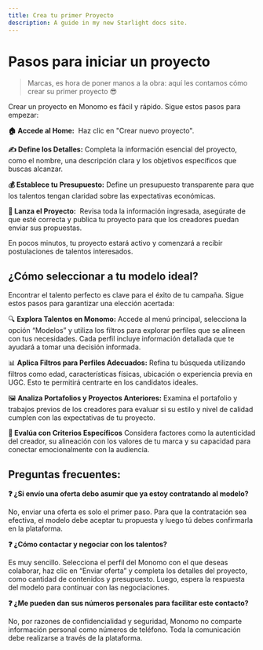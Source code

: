 ```yaml
---
title: Crea tu primer Proyecto
description: A guide in my new Starlight docs site.
---
```

# **Pasos para iniciar un proyecto**

> Marcas, es hora de poner manos a la obra: aquí les contamos cómo crear su primer proyecto 😎
> 

Crear un proyecto en Monomo es fácil y rápido. Sigue estos pasos para empezar:

**🏠 Accede al Home:**  Haz clic en "Crear nuevo proyecto".

**✍️ Define los Detalles:** Completa la información esencial del proyecto, como el nombre, una descripción clara y los objetivos específicos que buscas alcanzar.

**💰 Establece tu Presupuesto:** Define un presupuesto transparente para que los talentos tengan claridad sobre las expectativas económicas.

**🚀 Lanza el Proyecto:**  Revisa toda la información ingresada, asegúrate de que esté correcta y publica tu proyecto para que los creadores puedan enviar sus propuestas.

En pocos minutos, tu proyecto estará activo y comenzará a recibir postulaciones de talentos interesados.

## **¿Cómo seleccionar a tu modelo ideal?**

Encontrar el talento perfecto es clave para el éxito de tu campaña. Sigue estos pasos para garantizar una elección acertada:

🔍 **Explora Talentos en Monomo:** Accede al menú principal, selecciona la opción “Modelos” y utiliza los filtros para explorar perfiles que se alineen con tus necesidades. Cada perfil incluye información detallada que te ayudará a tomar una decisión informada.

📊 **Aplica Filtros para Perfiles Adecuados:** Refina tu búsqueda utilizando filtros como edad, características físicas, ubicación o experiencia previa en UGC. Esto te permitirá centrarte en los candidatos ideales.

🖼️ **Analiza Portafolios y Proyectos Anteriores:** Examina el portafolio y trabajos previos de los creadores para evaluar si su estilo y nivel de calidad cumplen con las expectativas de tu proyecto.

**🌟 Evalúa con Criterios Específicos** Considera factores como la autenticidad del creador, su alineación con los valores de tu marca y su capacidad para conectar emocionalmente con la audiencia.

## **Preguntas frecuentes:**

**❓ ¿Si envío una oferta debo asumir que ya estoy contratando al modelo?**

No, enviar una oferta es solo el primer paso. Para que la contratación sea efectiva, el modelo debe aceptar tu propuesta y luego tú debes confirmarla en la plataforma.

**❓ ¿Cómo contactar y negociar con los talentos?**

Es muy sencillo. Selecciona el perfil del Monomo con el que deseas colaborar, haz clic en “Enviar oferta” y completa los detalles del proyecto, como cantidad de contenidos y presupuesto. Luego, espera la respuesta del modelo para continuar con las negociaciones.

**❓ ¿Me pueden dan sus números personales para facilitar este contacto?**

No, por razones de confidencialidad y seguridad, Monomo no comparte información personal como números de teléfono. Toda la comunicación debe realizarse a través de la plataforma.
